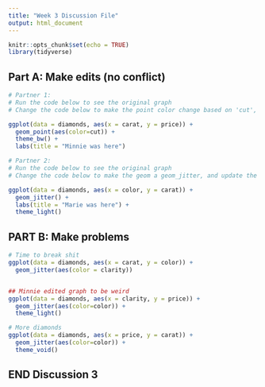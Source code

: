 ```yaml
---
title: "Week 3 Discussion File"
output: html_document
---
```


```r
knitr::opts_chunk$set(echo = TRUE)
library(tidyverse)
```

## Part A: Make edits (no conflict)

```r
# Partner 1: 
# Run the code below to see the original graph
# Change the code below to make the point color change based on 'cut', and update the theme to theme_bw(). Update the title to include your first name. 

ggplot(data = diamonds, aes(x = carat, y = price)) +
  geom_point(aes(color=cut)) +
  theme_bw() +
  labs(title = "Minnie was here")
```

```r
# Partner 2: 
# Run the code below to see the original graph
# Change the code below to make the geom a geom_jitter, and update the theme to theme_light. Update the title to include your first name. 

ggplot(data = diamonds, aes(x = color, y = carat)) +
  geom_jitter() +
  labs(title = "Marie was here") +
  theme_light()

```

## PART B: Make problems

```r


# Time to break shit
ggplot(data = diamonds, aes(x = carat, y = color)) +
  geom_jitter(aes(color = clarity))


## Minnie edited graph to be weird
ggplot(data = diamonds, aes(x = clarity, y = price)) +
  geom_jitter(aes(color=color)) +
  theme_light()

```

```r

# More diamonds
ggplot(data = diamonds, aes(x = price, y = carat)) +
  geom_jitter(aes(color=color)) +
  theme_void()

```

## END Discussion 3
